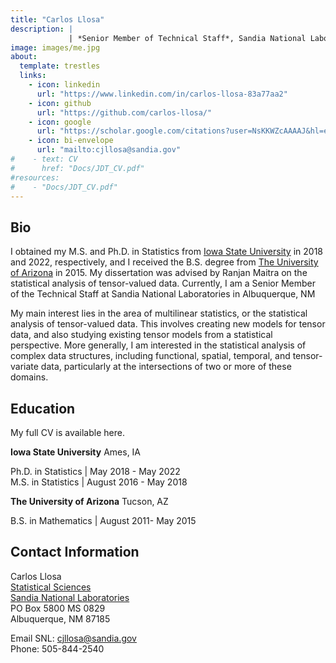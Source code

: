 ```yaml
---
title: "Carlos Llosa"
description: | 
             | *Senior Member of Technical Staff*, Sandia National Laboratories 
image: images/me.jpg
about:
  template: trestles
  links:
    - icon: linkedin
      url: "https://www.linkedin.com/in/carlos-llosa-83a77aa2"
    - icon: github
      url: "https://github.com/carlos-llosa/"
    - icon: google
      url: "https://scholar.google.com/citations?user=NsKKWZcAAAAJ&hl=en"
    - icon: bi-envelope
      url: "mailto:cjllosa@sandia.gov"
#    - text: CV
#      href: "Docs/JDT_CV.pdf"
#resources:
#    - "Docs/JDT_CV.pdf"
---
```


::: column-page
## Bio

I obtained my M.S. and Ph.D. in Statistics from [Iowa State University](https://www.stat.iastate.edu) in 2018 and 2022, respectively, and I received the B.S. degree from [The University of Arizona](https://www.math.arizona.edu/) in 2015. My dissertation was advised by Ranjan Maitra on the statistical analysis of tensor-valued data. Currently, I am a Senior Member of the Technical Staff at Sandia National Laboratories in Albuquerque, NM

My main interest lies in the area of multilinear statistics, or the statistical analysis of tensor-valued data. This involves creating new models for tensor data, and also studying existing tensor models from a statistical perspective. More generally, I am interested in the statistical analysis of complex data structures, including functional, spatial, temporal, and tensor-variate data, particularly at the intersections of two or more of these domains.

## Education

My full CV is available here.

**Iowa State University** Ames, IA

Ph.D. in Statistics \| May 2018 - May 2022\
M.S. in Statistics \| August 2016 - May 2018

**The University of Arizona** Tucson, AZ

B.S. in Mathematics \| August 2011- May 2015

## Contact Information

Carlos Llosa\
[Statistical Sciences](http://www.sandia.gov/statistics/)\
[Sandia National Laboratories](http://www.sandia.gov/)\
PO Box 5800 MS 0829\
Albuquerque, NM 87185

Email SNL: [cjllosa\@sandia.gov](mailto:cjllosa@sandia.gov)\
Phone: 505-844-2540
:::
